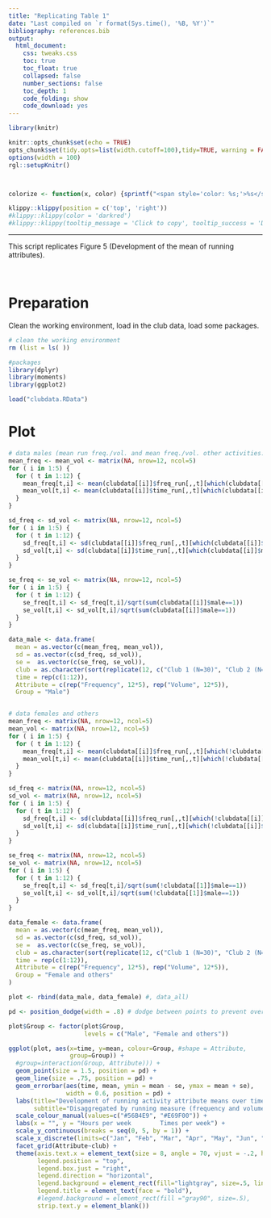 ```yaml
---
title: "Replicating Table 1"
date: "Last compiled on `r format(Sys.time(), '%B, %Y')`"
bibliography: references.bib
output:
  html_document:
    css: tweaks.css
    toc: true
    toc_float: true
    collapsed: false
    number_sections: false
    toc_depth: 1
    code_folding: show
    code_download: yes
---
```



```r
library(knitr)

knitr::opts_chunk$set(echo = TRUE)
opts_chunk$set(tidy.opts=list(width.cutoff=100),tidy=TRUE, warning = FALSE, message = FALSE,comment = "#>", cache=TRUE, class.source=c("test"), class.output=c("test2"))
options(width = 100)
rgl::setupKnitr()



colorize <- function(x, color) {sprintf("<span style='color: %s;'>%s</span>", color, x) }

```

```r
klippy::klippy(position = c('top', 'right'))
#klippy::klippy(color = 'darkred')
#klippy::klippy(tooltip_message = 'Click to copy', tooltip_success = 'Done')
```



---

This script replicates Figure 5 (Development of the mean of running attributes).

<br>

# Preparation



Clean the working environment, load in the club data, load some packages.

```r
# clean the working environment 
rm (list = ls( ))

#packages
library(dplyr)
library(moments)
library(ggplot2)

load("clubdata.RData")

```

# Plot

```r

# data males (mean run freq./vol. and mean freq./vol. other activities: cycling swimming)
mean_freq <- mean_vol <- matrix(NA, nrow=12, ncol=5)
for ( i in 1:5) {
  for ( t in 1:12) {
    mean_freq[t,i] <- mean(clubdata[[i]]$freq_run[,,t][which(clubdata[[i]]$male==1)])
    mean_vol[t,i] <- mean(clubdata[[i]]$time_run[,,t][which(clubdata[[i]]$male==1)])
  }
}

sd_freq <- sd_vol <- matrix(NA, nrow=12, ncol=5)
for ( i in 1:5) {
  for ( t in 1:12) {
    sd_freq[t,i] <- sd(clubdata[[i]]$freq_run[,,t][which(clubdata[[i]]$male==1)])
    sd_vol[t,i] <- sd(clubdata[[i]]$time_run[,,t][which(clubdata[[i]]$male==1)])
  }
}

se_freq <- se_vol <- matrix(NA, nrow=12, ncol=5) 
for ( i in 1:5) {
  for ( t in 1:12) {
    se_freq[t,i] <- sd_freq[t,i]/sqrt(sum(clubdata[[i]]$male==1))
    se_vol[t,i] <- sd_vol[t,i]/sqrt(sum(clubdata[[i]]$male==1))
  }
}

data_male <- data.frame(
  mean = as.vector(c(mean_freq, mean_vol)),
  sd = as.vector(c(sd_freq, sd_vol)),
  se =  as.vector(c(se_freq, se_vol)),
  club = as.character(sort(replicate(12, c("Club 1 (N=30)", "Club 2 (N=62)", "Club 3 (N=165)", "Club 4 (N=14)", "Club 5 (N=77)")))),
  time = rep(c(1:12)),
  Attribute = c(rep("Frequency", 12*5), rep("Volume", 12*5)),
  Group = "Male")


# data females and others
mean_freq <- matrix(NA, nrow=12, ncol=5)
mean_vol <- matrix(NA, nrow=12, ncol=5)
for ( i in 1:5) {
  for ( t in 1:12) {
    mean_freq[t,i] <- mean(clubdata[[i]]$freq_run[,,t][which(!clubdata[[i]]$male==1)])
    mean_vol[t,i] <- mean(clubdata[[i]]$time_run[,,t][which(!clubdata[[i]]$male==1)])
  }
}

sd_freq <- matrix(NA, nrow=12, ncol=5)
sd_vol <- matrix(NA, nrow=12, ncol=5)
for ( i in 1:5) {
  for ( t in 1:12) {
    sd_freq[t,i] <- sd(clubdata[[i]]$freq_run[,,t][which(!clubdata[[i]]$male==1)])
    sd_vol[t,i] <- sd(clubdata[[i]]$time_run[,,t][which(!clubdata[[i]]$male==1)])
  }
}

se_freq <- matrix(NA, nrow=12, ncol=5)  
se_vol <- matrix(NA, nrow=12, ncol=5)  
for ( i in 1:5) {
  for ( t in 1:12) {
    se_freq[t,i] <- sd_freq[t,i]/sqrt(sum(!clubdata[[1]]$male==1))
    se_vol[t,i] <- sd_vol[t,i]/sqrt(sum(!clubdata[[1]]$male==1))
  }
}

data_female <- data.frame(
  mean = as.vector(c(mean_freq, mean_vol)),
  sd = as.vector(c(sd_freq, sd_vol)),
  se =  as.vector(c(se_freq, se_vol)),
  club = as.character(sort(replicate(12, c("Club 1 (N=30)", "Club 2 (N=62)", "Club 3 (N=165)", "Club 4 (N=14)", "Club 5 (N=77)")))),
  time = rep(c(1:12)),
  Attribute = c(rep("Frequency", 12*5), rep("Volume", 12*5)),
  Group = "Female and others"
)

plot <- rbind(data_male, data_female) #, data_all)

pd <- position_dodge(width = .8) # dodge between points to prevent overlap of CIs

plot$Group <- factor(plot$Group,
                     levels = c("Male", "Female and others"))

ggplot(plot, aes(x=time, y=mean, colour=Group, #shape = Attribute,
                 group=Group)) +
  #group=interaction(Group, Attribute))) + 
  geom_point(size = 1.5, position = pd) + 
  geom_line(size = .75, position = pd) +
  geom_errorbar(aes(time, mean, ymin = mean - se, ymax = mean + se), 
                width = 0.6, position = pd) +
  labs(title="Development of running activity attribute means over time", 
       subtitle="Disaggregated by running measure (frequency and volume), club and gender") +
  scale_colour_manual(values=c("#56B4E9", "#E69F00")) +
  labs(x = "", y = "Hours per week        Times per week") +
  scale_y_continuous(breaks = seq(0, 5, by = 1)) +
  scale_x_discrete(limits=c("Jan", "Feb", "Mar", "Apr", "May", "Jun", "Jul", "Aug", "Sep", "Oct", "Nov", "Dec")) +
  facet_grid(Attribute~club) +
  theme(axis.text.x = element_text(size = 8, angle = 70, vjust = -.2, hjust=-.1), 
        legend.position = "top",
        legend.box.just = "right",
        legend.direction = "horizontal",
        legend.background = element_rect(fill="lightgray", size=.5, linetype="dotted"),
        legend.title = element_text(face = "bold"),
        #legend.background = element_rect(fill ="gray90", size=.5),
        strip.text.y = element_blank())
```





